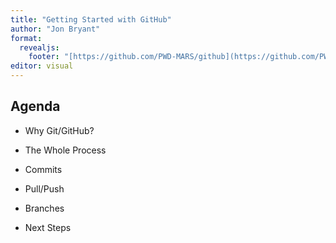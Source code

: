 ```yaml
---
title: "Getting Started with GitHub"
author: "Jon Bryant"
format: 
  revealjs:
    footer: "[https://github.com/PWD-MARS/github](https://github.com/PWD-MARS/github)"
editor: visual
---
```


## Agenda

-   Why Git/GitHub?

-   The Whole Process

-   Commits

-   Pull/Push

-   Branches

-   Next Steps
